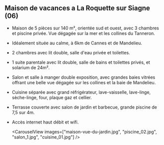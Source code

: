 ## Maison de vacances a La Roquette sur Siagne (06)

- Maison de 5 pièces sur 140 m², orientée sud et ouest, avec 3 chambres et piscine privée. Vue dégagée sur la mer et les collines du Tanneron.
- Idéalement située au calme, à 6km de Cannes et de Mandelieu.
- 2 chambres avec lit double, salle d'eau privée et toilettes.
- 1 suite parentale avec lit double, salle de bains et toilettes privés, et solarium de 24m².
- Salon et salle à manger double exposition, avec grandes baies vitrées offrant une belle vue dégagée sur les collines et la baie de Mandelieu.
- Cuisine séparée avec grand réfrigérateur, lave-vaisselle, lave-linge, sèche-linge, four, plaque gaz et cellier.
- Terrasse couverte avec salon de jardin et barbecue, grande piscine de 7,5 sur 4m.
- Accès internet haut débit et wifi.

  <CarouselView images=["maison-vue-du-jardin.jpg", "piscine_02.jpg", "salon_1.jpg", "cuisine_01.jpg"] />
